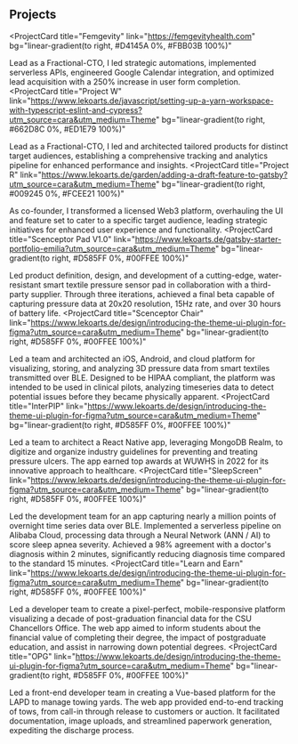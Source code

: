 ## Projects

<ProjectCard
  title="Femgevity"
  link="https://femgevityhealth.com"
  bg="linear-gradient(to right, #D4145A 0%, #FBB03B 100%)"
>
Lead as a Fractional-CTO, I led strategic automations, implemented serverless APIs, engineered Google Calendar integration, and optimized lead acquisition with a 250% increase in user form completion. 
</ProjectCard>
<ProjectCard
  title="Project W"
  link="https://www.lekoarts.de/javascript/setting-up-a-yarn-workspace-with-typescript-eslint-and-cypress?utm_source=cara&utm_medium=Theme"
  bg="linear-gradient(to right, #662D8C 0%, #ED1E79 100%)"
>
Lead as a Fractional-CTO, I led and architected tailored products for distinct target audiences, establishing a comprehensive tracking and analytics pipeline for enhanced performance and insights.
</ProjectCard>
<ProjectCard
  title="Project R"
  link="https://www.lekoarts.de/garden/adding-a-draft-feature-to-gatsby?utm_source=cara&utm_medium=Theme"
  bg="linear-gradient(to right, #009245 0%, #FCEE21 100%)"
>
As co-founder, I transformed a licensed Web3 platform, overhauling the UI and feature set to cater to a specific target audience, leading strategic initiatives for enhanced user experience and functionality.
</ProjectCard>
<ProjectCard
  title="Scenceptor Pad V1.0"
  link="https://www.lekoarts.de/gatsby-starter-portfolio-emilia?utm_source=cara&utm_medium=Theme"
  bg="linear-gradient(to right, #D585FF 0%, #00FFEE 100%)"
>
Led product definition, design, and development of a cutting-edge, water-resistant smart textile pressure sensor pad in collaboration with a third-party supplier. Through three iterations, achieved a final beta capable of capturing pressure data at 20x20 resolution, 15Hz rate, and over 30 hours of battery life.
</ProjectCard>
<ProjectCard
  title="Scenceptor Chair"
  link="https://www.lekoarts.de/design/introducing-the-theme-ui-plugin-for-figma?utm_source=cara&utm_medium=Theme"
  bg="linear-gradient(to right, #D585FF 0%, #00FFEE 100%)"
>
Led a team and architected an iOS, Android, and cloud platform for visualizing, storing, and analyzing 3D pressure data from smart textiles transmitted over BLE. Designed to be HIPAA compliant, the platform was intended to be used in clinical pilots, analyzing timeseries data to detect potential issues before they became physically apparent.
</ProjectCard>
<ProjectCard
  title="InterPIP"
  link="https://www.lekoarts.de/design/introducing-the-theme-ui-plugin-for-figma?utm_source=cara&utm_medium=Theme"
  bg="linear-gradient(to right, #D585FF 0%, #00FFEE 100%)"
>
Led a team to architect a React Native app, leveraging MongoDB Realm, to digitize and organize industry guidelines for preventing and treating pressure ulcers. The app earned top awards at WUWHS in 2022 for its innovative approach to healthcare.
</ProjectCard>
<ProjectCard
  title="SleepScreen"
  link="https://www.lekoarts.de/design/introducing-the-theme-ui-plugin-for-figma?utm_source=cara&utm_medium=Theme"
  bg="linear-gradient(to right, #D585FF 0%, #00FFEE 100%)"
>

Led the development team for an app capturing nearly a million points of overnight time series data over BLE. Implemented a serverless pipeline on Alibaba Cloud, processing data through a Neural Network (ANN / AI) to score sleep apnea severity. Achieved a 98% agreement with a doctor's diagnosis within 2 minutes, significantly reducing diagnosis time compared to the standard 15 minutes.
</ProjectCard>
<ProjectCard
  title="Learn and Earn"
  link="https://www.lekoarts.de/design/introducing-the-theme-ui-plugin-for-figma?utm_source=cara&utm_medium=Theme"
  bg="linear-gradient(to right, #D585FF 0%, #00FFEE 100%)"
>
Led a developer team to create a pixel-perfect, mobile-responsive platform visualizing a decade of post-graduation financial data for the CSU Chancellors Office. The web app aimed to inform students about the financial value of completing their degree, the impact of postgraduate education, and assist in narrowing down potential degrees.
</ProjectCard>
<ProjectCard
  title="OPG"
  link="https://www.lekoarts.de/design/introducing-the-theme-ui-plugin-for-figma?utm_source=cara&utm_medium=Theme"
  bg="linear-gradient(to right, #D585FF 0%, #00FFEE 100%)"
>
Led a front-end developer team in creating a Vue-based platform for the LAPD to manage towing yards. The web app provided end-to-end tracking of tows, from call-in through release to customers or auction. It facilitated documentation, image uploads, and streamlined paperwork generation, expediting the discharge process.
</ProjectCard>